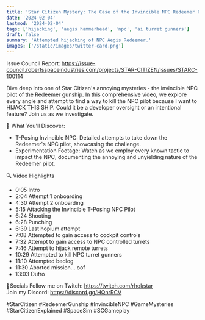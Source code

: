 ```yaml
---
title: 'Star Citizen Mystery: The Case of the Invincible NPC Redeemer Pilot'
date: '2024-02-04'
lastmod: '2024-02-04'
tags: ['hijacking', 'aegis hammerhead', 'npc', 'ai turret gunners']
draft: false
summary: 'Attempted hijacking of NPC Aegis Redeemer.'
images: ['/static/images/twitter-card.png']
---
```


Issue Council Report: https://issue-council.robertsspaceindustries.com/projects/STAR-CITIZEN/issues/STARC-100114

Dive deep into one of Star Citizen's annoying mysteries - the invincible NPC pilot of the Redeemer gunship. In this comprehensive video, we explore every angle and attempt to find a way to kill the NPC pilot because I want to HIJACK THIS SHIP. Could it be a developer oversight or an intentional feature? Join us as we investigate.

<YouTube id="wJgUtft1GK8"/>

🚀 What You'll Discover:
- T-Posing Invincible NPC: Detailed attempts to take down the Redeemer's NPC pilot, showcasing the challenge.
- Experimentation Footage: Watch as we employ every known tactic to impact the NPC, documenting the annoying and unyielding nature of the Redeemer pilot.

🔍 Video Highlights
- 0:05 Intro
- 2:04 Attempt 1 onboarding
- 4:30 Attempt 2 onboarding
- 5:15 Attacking the Invincible T-Posing NPC Pilot
- 6:24 Shooting
- 6:28 Punching
- 6:39 Last hopium attempt
- 7:08 Attempted to gain access to cockpit controls
- 7:32 Attempt to gain access to NPC controlled turrets
- 7:46 Attempt to hijack remote turrets
- 10:29 Attempted to kill NPC turret gunners
- 11:10 Attempted bedlog
- 11:30 Aborted mission... oof
- 13:03 Outro

🔔Socials
Follow me on Twitch: https://twitch.com/rhokstar  
Join my Discord: https://discord.gg/HQnrRCV  

#StarCitizen #RedeemerGunship #InvincibleNPC #GameMysteries #StarCitizenExplained #SpaceSim #SCGameplay